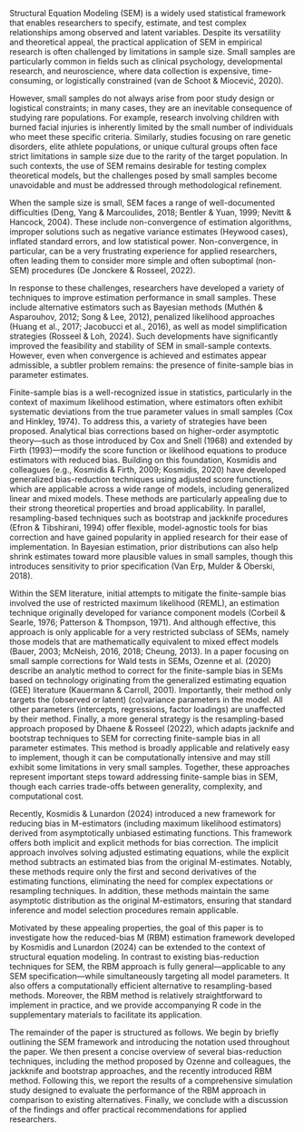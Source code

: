 Structural Equation Modeling (SEM) is a widely used statistical framework that
enables researchers to specify, estimate, and test complex relationships among
observed and latent variables. Despite its versatility and theoretical appeal,
the practical application of SEM in empirical research is often challenged by
limitations in sample size. Small samples are particularly common in fields
such as clinical psychology, developmental research, and neuroscience, where
data collection is expensive, time-consuming, or logistically constrained
(van de Schoot & Miocević, 2020).

However, small samples do not always arise from poor study design or logistical
constraints; in many cases, they are an inevitable consequence of studying rare
populations. For example, research involving children with burned facial
injuries is inherently limited by the small number of individuals who meet
these specific criteria. Similarly, studies focusing on rare genetic disorders,
elite athlete populations, or unique cultural groups often face strict
limitations in sample size due to the rarity of the target population. In such
contexts, the use of SEM remains desirable for testing complex theoretical
models, but the challenges posed by small samples become unavoidable and must
be addressed through methodological refinement.

When the sample size is small, SEM faces a range of well-documented
difficulties (Deng, Yang & Marcoulides, 2018; Bentler & Yuan,
1999; Nevitt & Hancock, 2004). These include non-convergence of estimation
algorithms, improper solutions such as negative variance estimates (Heywood
cases), inflated standard errors, and low statistical power. Non-convergence,
in particular, can be a very frustrating experience for applied researchers,
often leading them to consider more simple and often suboptimal (non-SEM)
procedures (De Jonckere & Rosseel, 2022).

In response to these challenges, researchers have developed a variety of
techniques to improve estimation performance in small samples. These include
alternative estimators such as Bayesian methods (Muthén & Asparouhov, 2012;
Song & Lee, 2012), penalized likelihood approaches (Huang et al., 2017;
Jacobucci et al., 2016), as well as model simplification strategies (Rosseel &
Loh, 2024). Such developments have significantly improved the feasibility and
stability of SEM in small-sample contexts. However, even when convergence is
achieved and estimates appear admissible, a subtler problem remains: the
presence of finite-sample bias in parameter estimates. 

Finite-sample bias is a well-recognized issue in statistics, particularly in
the context of maximum likelihood estimation, where estimators often exhibit
systematic deviations from the true parameter values in small samples (Cox and
Hinkley, 1974). To address this, a variety of strategies have been proposed.
Analytical bias corrections based on higher-order asymptotic theory---such as
those introduced by Cox and Snell (1968) and extended by Firth (1993)---modify
the score function or likelihood equations to produce estimators with reduced
bias. Building on this foundation, Kosmidis and colleagues (e.g., Kosmidis &
Firth, 2009; Kosmidis, 2020) have developed generalized bias-reduction
techniques using adjusted score functions, which are applicable across a wide
range of models, including generalized linear and mixed models. These methods
are particularly appealing due to their strong theoretical properties and broad
applicability. In parallel, resampling-based techniques such as bootstrap and
jackknife procedures (Efron & Tibshirani, 1994) offer flexible,
model-agnostic tools for bias correction and have gained popularity in applied
research for their ease of implementation. In Bayesian estimation, prior
distributions can also help shrink estimates toward more plausible values in
small samples, though this introduces sensitivity to prior specification 
(Van Erp, Mulder & Oberski, 2018).

Within the SEM literature, initial attempts to mitigate the finite-sample bias
involved the use of restricted maximum likelihood (REML), an estimation
technique originally developed for variance component models (Corbeil & Searle,
1976; Patterson & Thompson, 1971). And although effective, this approach is
only applicable for a very restricted subclass of SEMs, namely those models
that are mathematically equivalent to mixed effect models (Bauer, 2003;
McNeish, 2016, 2018; Cheung, 2013). In a paper focusing on small sample
corrections for Wald tests in SEMs, Ozenne et al. (2020) describe an analytic
method to correct for the finite-sample bias in SEMs based on technology
originating from the generalized estimating equation (GEE) literature
(Kauermann & Carroll, 2001). Importantly, their method only targets the
(observed or latent) (co)variance parameters in the model. All other parameters
(intercepts, regressions, factor loadings) are unaffected by their method.
Finally, a more general strategy is the resampling-based approach proposed by
Dhaene & Rosseel (2022), which adapts jacknife and bootstrap techniques to SEM
for correcting finite-sample bias in all parameter estimates. This method is
broadly applicable and relatively easy to implement, though it can be
computationally intensive and may still exhibit some limitations in very small
samples. Together, these approaches represent important steps toward
addressing finite-sample bias in SEM, though each carries trade-offs between
generality, complexity, and computational cost.

Recently, Kosmidis & Lunardon (2024) introduced a new framework for
reducing bias in M-estimators (including maximum likelihood estimators)
derived from asymptotically unbiased estimating
functions. This framework offers both implicit and explicit methods for bias
correction. The implicit approach involves solving adjusted estimating
equations, while the explicit method subtracts an estimated bias from the
original M-estimates. Notably, these methods require only the first and second
derivatives of the estimating functions, eliminating the need for complex
expectations or resampling techniques. In addition, these methods maintain the
same asymptotic distribution as the original M-estimators, ensuring that
standard inference and model selection procedures remain applicable. 

Motivated by these appealing properties, the goal of this paper is to
investigate how the reduced-bias M (RBM) estimation framework developed by
Kosmidis and Lunardon (2024) can be extended to the context of structural
equation modeling. In contrast to existing bias-reduction techniques for SEM,
the RBM approach is fully general---applicable to any SEM specification---while
simultaneously targeting all model parameters. It also offers a computationally
efficient alternative to resampling-based methods. Moreover, the RBM method is
relatively straightforward to implement in practice, and we provide
accompanying R code in the supplementary materials to facilitate its
application.

The remainder of the paper is structured as follows. We begin by briefly
outlining the SEM framework and introducing the notation used throughout the
paper. We then present a concise overview of several bias-reduction techniques,
including the method proposed by Ozenne and colleagues, the jackknife and
bootstrap approaches, and the recently introduced RBM method. Following this,
we report the results of a comprehensive simulation study designed to evaluate
the performance of the RBM approach in comparison to existing alternatives.
Finally, we conclude with a discussion of the findings and offer practical
recommendations for applied researchers.

